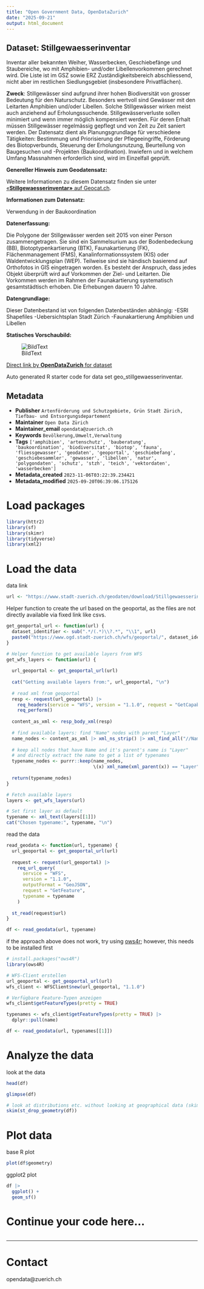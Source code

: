 ```yaml
---
title: "Open Government Data, OpenDataZurich"
date: "2025-09-21"
output: html_document
---
```


## Dataset: Stillgewaesserinventar

Inventar aller bekannten Weiher, Wasserbecken, Geschiebefänge und Staubereiche, wo mit Amphibien- und/oder Libellenvorkommen gerechnet wird. Die Liste ist im GSZ sowie ERZ Zuständigkeitsbereich abschliessend, nicht aber im restlichen Siedlungsgebiet (insbesondere Privatflächen).

**Zweck**: Stillgewässer sind aufgrund ihrer hohen Biodiversität von grosser Bedeutung für den Naturschutz. Besonders wertvoll sind Gewässer mit den Leitarten Amphibien und/oder Libellen. Solche Stillgewässer wirken meist auch anziehend auf Erholungssuchende. Stillgewässerverluste sollen minimiert und wenn immer möglich kompensiert werden. Für deren Erhalt müssen Stillgewässer regelmässig gepflegt und von Zeit zu Zeit saniert werden. 
Der Datensatz dient als Planungsgrundlage für verschiedene Tätigkeiten: Bestimmung und Priorisierung der Pflegeeingriffe, Förderung des Biotopverbunds, Steuerung der Erholungsnutzung, Beurteilung von Baugesuchen und -Projekten (Baukoordination). Inwiefern und in welchem Umfang Massnahmen erforderlich sind, wird im Einzelfall geprüft.

**Genereller Hinweis zum Geodatensatz:**


Weitere Informationen zu diesem Datensatz finden sie unter [«**Stillgewaesserinventar»** auf Geocat.ch](https://www.geocat.ch/geonetwork/srv/ger/catalog.search#/metadata/68a6d8f1-851c-4d6f-b490-7efb9eb3da88).				
			   

**Informationen zum Datensatz:**

Verwendung in der Baukoordination

**Datenerfassung:**

Die Polygone der Stillgewässer werden seit 2015 von einer Person zusammengetragen. Sie sind ein Sammelsurium aus der Bodenbedeckung (BB), Biotoptypenkartierung (BTK), Faunakartierung (FK), Flächenmanagement (FMS), Kanalinformationssystem (KIS) oder Waldentwicklungsplan (WEP). Teilweise sind sie händisch basierend auf Orthofotos in GIS eingetragen worden. Es besteht der Anspruch, dass jedes Objekt überprüft wird auf Vorkommen der Ziel- und Leitarten. Die Vorkommen werden im Rahmen der Faunakartierung systematisch gesamtstädtisch erhoben. Die Erhebungen dauern 10 Jahre.

**Datengrundlage:**

Dieser Datenbestand ist von folgenden Datenbeständen abhängig:
-ESRI Shapefiles 
-Uebersichtsplan Stadt Zürich
-Faunakartierung Amphibien und Libellen

**Statisches Vorschaubild:**

![BildText](https://www.gis.stadt-zuerich.ch/zueriplan_docs/geocat/68a6d8f1-851c-4d6f-b490-7efb9eb3da88.png)



[Direct link by **OpenDataZurich** for dataset](https://data.stadt-zuerich.ch/dataset/geo_stillgewaesserinventar)

Auto generated R starter code for data set geo_stillgewaesserinventar.

## Metadata

- **Publisher** `Artenförderung und Schutzgebiete, Grün Stadt Zürich, Tiefbau- und Entsorgungsdepartement`
- **Maintainer** `Open Data Zürich`
- **Maintainer_email** `opendata@zuerich.ch`
- **Keywords** `Bevölk­erung,Umwelt,Ver­walt­ung`
- **Tags** `['amphibien', 'artenschutz', 'bauberatung', 'baukoordination', 'biodiversitat', 'biotop', 'fauna', 'fliessgewasser', 'geodaten', 'geoportal', 'geschiebefang', 'geschiebesammler', 'gewasser', 'libellen', 'natur', 'polygondaten', 'schutz', 'stzh', 'teich', 'vektordaten', 'wasserbecken']`
- **Metadata_created** `2023-11-06T03:22:39.234421`
- **Metadata_modified** `2025-09-20T06:39:06.175126`


# Load packages

```r
library(httr2)
library(sf)
library(skimr)
library(tidyverse)
library(xml2)
```

# Load the data

data link
```r
url <- "https://www.stadt-zuerich.ch/geodaten/download/Stillgewaesserinventar?format=geojson_link"
```


Helper function to create the url based on the geoportal, as the files are not directly available via fixed link like csvs.
```r
get_geoportal_url <- function(url) {
  dataset_identifier <- sub(".*/(.*)\\?.*", "\\1", url)
  paste0("https://www.ogd.stadt-zuerich.ch/wfs/geoportal/", dataset_identifier)
}
```

```r
# Helper function to get available layers from WFS
get_wfs_layers <- function(url) {
  
  url_geoportal <- get_geoportal_url(url)
  
  cat("Getting available layers from:", url_geoportal, "\n")
  
  # read xml from geoportal
  resp <- request(url_geoportal) |> 
    req_headers(service = "WFS", version = "1.1.0", request = "GetCapabilities") |> 
    req_perform()
  
  content_as_xml <- resp_body_xml(resp)
  
  # find available layers: find "Name" nodes with parent "Layer"
  name_nodes <- content_as_xml |> xml_ns_strip() |> xml_find_all("//Name")
  
  # keep all nodes that have Name and it's parent's name is "Layer"
  # and directly extract the name to get a list of typenames
  typename_nodes <- purrr::keep(name_nodes,
                                \(x) xml_name(xml_parent(x)) == "Layer")
  
  return(typename_nodes)
}

# Fetch available layers
layers <- get_wfs_layers(url)

# Set first layer as default
typename <- xml_text(layers[[1]])
cat("Chosen typename:", typename, "\n")
```

read the data
```r
read_geodata <- function(url, typename) {
  url_geoportal <- get_geoportal_url(url)
  
  request <- request(url_geoportal) |>
    req_url_query(
      service = "WFS",
      version = "1.1.0",
      outputFormat = "GeoJSON",
      request = "GetFeature",
      typename = typename
    )
  
  st_read(request$url)
}

df <- read_geodata(url, typename)
```

if the approach above does not work, try using [ows4r](https://eblondel.github.io/ows4R/); however, this needs to be installed first
```r
# install.packages("ows4R")
library(ows4R)

# WFS-Client erstellen
url_geoportal <- get_geoportal_url(url)
wfs_client <- WFSClient$new(url_geoportal, "1.1.0")

# Verfügbare Feature-Typen anzeigen
wfs_client$getFeatureTypes(pretty = TRUE)

typenames <- wfs_client$getFeatureTypes(pretty = TRUE) |> 
  dplyr::pull(name)

df <- read_geodata(url, typenames[[1]])
```

# Analyze the data

look at the data
```r
head(df)
```

```r
glimpse(df)
```

```r
# look at distributions etc. without looking at geographical data (skim cannot deal with geometries)
skim(st_drop_geometry(df))
```

# Plot data

base R plot
```r
plot(df$geometry)
```

ggplot2 plot
```r
df |>
  ggplot() +
  geom_sf()
```

# Continue your code here...

```r

```

------------------------------------------------------------------------

# Contact

opendata@zuerich.ch

